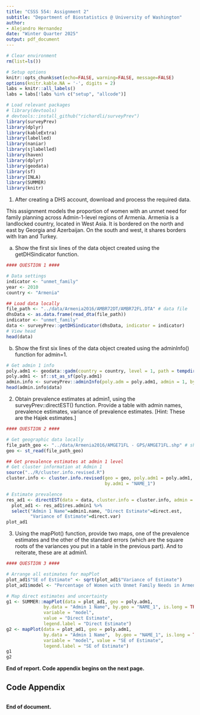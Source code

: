 ```yaml
---
title: "CSSS 554: Assignment 2"
subtitle: "Department of Biostatistics @ University of Washington"
author:
- Alejandro Hernandez
date: "Winter Quarter 2025"
output: pdf_document
---
```


```r
# Clear environment
rm(list=ls())

# Setup options
knitr::opts_chunk$set(echo=FALSE, warning=FALSE, message=FALSE)
options(knitr.kable.NA = '-', digits = 2)
labs = knitr::all_labels()
labs = labs[!labs %in% c("setup", "allcode")]

```

```r
# Load relevant packages
# library(devtools) 
# devtools::install_github("richardli/surveyPrev")
library(surveyPrev) 
library(dplyr) 
library(kableExtra) 
library(labelled) 
library(naniar) 
library(sjlabelled) 
library(haven) 
library(dplyr) 
library(geodata)
library(sf)
library(INLA)
library(SUMMER)
library(knitr)

```

1. After creating a DHS account, download and process the required data.

This assignment models the proportion of women with an unmet need for family planning across Admin-1-level regions of Armenia. Armenia is a landlocked country, located in West Asia. It is bordered on the north and east by Georgia and Azerbaijan. On the south and west, it shares borders with Iran and Turkey.

(a) Show the first six lines of the data object created using the getDHSindicator function.

```r
#### QUESTION 1 ####

# Data settings
indicator <- "unmet_family"
year <- 2010
country <- "Armenia"

## Load data locally
file_path <- "../data/Armenia2016/AMBR72DT/AMBR72FL.DTA" # data file
dhsData <- as.data.frame(read_dta(file_path))
indicator <- "unmet_family"
data <- surveyPrev::getDHSindicator(dhsData, indicator = indicator)
# View head
head(data)

```

(b) Show the first six lines of the data object created using the adminInfo() function for admin=1.

```r
# Get admin 1 info
poly.adm1 <- geodata::gadm(country = country, level = 1, path = tempdir())
poly.adm1 <- sf::st_as_sf(poly.adm1)
admin.info <- surveyPrev::adminInfo(poly.adm = poly.adm1, admin = 1, by.adm = "NAME_1")
head(admin.info$data)

```

2. Obtain prevalence estimates at admin1, using the surveyPrev::directEST() function. Provide a table with admin names, prevalence estimates, variance of prevalence estimates. [Hint: These are the Hajek estimates.]

```r
#### QUESTION 2 ####

# Get geographic data locally
file_path_geo <- "../data/Armenia2016/AMGE71FL - GPS/AMGE71FL.shp" # shapefile
geo <- st_read(file_path_geo)

## Get prevalence estimates at admin 1 level
# Get cluster information at Admin 1
source("../R/cluster.info.revised.R")
cluster.info <- cluster.info.revised(geo = geo, poly.adm1 = poly.adm1, 
                                     by.adm1 = "NAME_1")

# Estimate prevalence
res_ad1 <- directEST(data = data, cluster.info = cluster.info, admin = 1)
  plot_ad1 <- res_ad1$res.admin1 %>% 
  select("Admin 1 Name"=admin1.name, "Direct Estimate"=direct.est,
         "Variance of Estimate"=direct.var)
plot_ad1

```

3. Using the mapPlot() function, provide two maps, one of the prevalence estimates and the other of the standard errors (which are the square roots of the variances you put in a table in the previous part). And to reiterate, these are at admin1.

```r
#### QUESTION 3 ####

# Arrange all estimates for mapPlot
plot_ad1$"SE of Estimate" <- sqrt(plot_ad1$"Variance of Estimate")
plot_ad1$model <- "Percentage of Women with Unmet Family Needs in Armenia"

# Map direct estimates and uncertainty
g1 <- SUMMER::mapPlot(data = plot_ad1, geo = poly.adm1,
              by.data = "Admin 1 Name", by.geo = "NAME_1", is.long = TRUE,
              variable = "model", 
              value = "Direct Estimate", 
              legend.label = "Direct Estimate")
g2 <- mapPlot(data = plot_ad1, geo = poly.adm1,
              by.data = "Admin 1 Name",  by.geo = "NAME_1", is.long = TRUE,
              variable = "model", value = "SE of Estimate", 
              legend.label = "SE of Estimate")
g1
g2

```


**End of report. Code appendix begins on the next page.**

\pagebreak

## Code Appendix

```r
```

**End of document.**